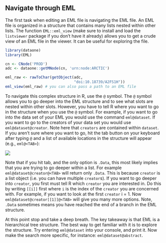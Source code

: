 ## Navigate through EML

The first task when editing an EML file is navigating the EML file. An EML file is organized in a structure that contains many lists nested within other lists. 
The function `EML::eml_view` (make sure to install and load the `listviewer` package if you don't have it already) allows you to get a crude view of an EML file in the viewer. It can be useful for exploring the file.

```r
library(dataone)
library(EML)

cn <- CNode('PROD')
adc <- dataone::getMNode(cn, 'urn:node:ARCTIC')
```
```r
eml_raw <- rawToChar(getObject(adc,
                               "doi:10.18739/A2FS1H"))
eml_view(eml_raw) # you can also pass a path to an EML file
```

To navigate this complex structure in R, use the `@` symbol. The `@` symbol allows you to go deeper into the EML structure and to see what slots are nested within other slots. However, you have to tell R where you want to go in the structure when you use the `@` symbol. For example, if you want to go into the data set of your EML you would use the command ```eml@dataset```. If you want to go to the creators of your data set you would use ```eml@dataset@creator```. Note here that `creators` are contained within `dataset`. If you aren't sure where you want to go, hit the tab button on your keyboard after typing `@` and a list of available locations in the structure will appear (e.g., `eml@<TAB>`):

![](../images/rstudio_autocomplete.png)

Note that if you hit tab, and the only option is `.Data`, this most likely implies that you are trying to go deeper within a list. For example ```eml@dataset@creator@<TAB>``` will return only `.Data`. This is because `creator` is a list object (i.e. you can have multiple `creator`s). If you want to go deeper into `creator`, you first must tell R which `creator` you are interested in. Do this by writing `[[i]]` first where `i` is the index of the `creator` you are concerned with. For example, if you want to look at the first `creator` i = 1. Now ```eml@dataset@creator[[1]]@<TAB>``` will give you many more options. Note, `.Data` sometimes means you have reached the end of a branch in the EML structure.

At this point stop and take a deep breath.  The key takeaway is that EML is a hierarchical tree structure.  The best way to get familiar with it is to explore the structure.  Try entering `eml@dataset` into your console, and print it. Now make the search more specific, for instance: `eml@dataset@abstract`.  
